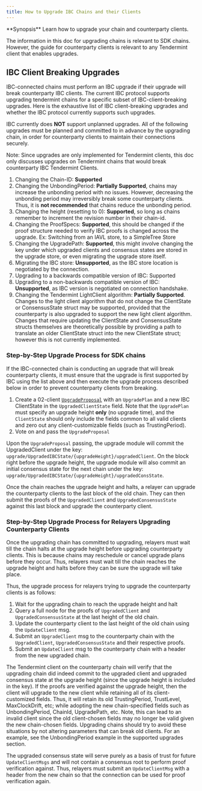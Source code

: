```yaml
---
title: How to Upgrade IBC Chains and their Clients
---
```

<Note>
**Synopsis**
Learn how to upgrade your chain and counterparty clients.
</Note>

The information in this doc for upgrading chains is relevant to SDK chains. However, the guide for counterparty clients is relevant to any Tendermint client that enables upgrades.

## IBC Client Breaking Upgrades

IBC-connected chains must perform an IBC upgrade if their upgrade will break counterparty IBC clients. The current IBC protocol supports upgrading tendermint chains for a specific subset of IBC-client-breaking upgrades. Here is the exhaustive list of IBC client-breaking upgrades and whether the IBC protocol currently supports such upgrades.

IBC currently does **NOT** support unplanned upgrades. All of the following upgrades must be planned and committed to in advance by the upgrading chain, in order for counterparty clients to maintain their connections securely.

Note: Since upgrades are only implemented for Tendermint clients, this doc only discusses upgrades on Tendermint chains that would break counterparty IBC Tendermint Clients.

1. Changing the Chain-ID: **Supported**
2. Changing the UnbondingPeriod: **Partially Supported**, chains may increase the unbonding period with no issues. However, decreasing the unbonding period may irreversibly break some counterparty clients. Thus, it is **not recommended** that chains reduce the unbonding period.
3. Changing the height (resetting to 0): **Supported**, so long as chains remember to increment the revision number in their chain-id.
4. Changing the ProofSpecs: **Supported**, this should be changed if the proof structure needed to verify IBC proofs is changed across the upgrade. Ex: Switching from an IAVL store, to a SimpleTree Store
5. Changing the UpgradePath: **Supported**, this might involve changing the key under which upgraded clients and consensus states are stored in the upgrade store, or even migrating the upgrade store itself.
6. Migrating the IBC store: **Unsupported**, as the IBC store location is negotiated by the connection.
7. Upgrading to a backwards compatible version of IBC: Supported
8. Upgrading to a non-backwards compatible version of IBC: **Unsupported**, as IBC version is negotiated on connection handshake.
9. Changing the Tendermint LightClient algorithm: **Partially Supported**. Changes to the light client algorithm that do not change the ClientState or ConsensusState struct may be supported, provided that the counterparty is also upgraded to support the new light client algorithm. Changes that require updating the ClientState and ConsensusState structs themselves are theoretically possible by providing a path to translate an older ClientState struct into the new ClientState struct; however this is not currently implemented.

### Step-by-Step Upgrade Process for SDK chains

If the IBC-connected chain is conducting an upgrade that will break counterparty clients, it must ensure that the upgrade is first supported by IBC using the list above and then execute the upgrade process described below in order to prevent counterparty clients from breaking.

1. Create a 02-client [`UpgradeProposal`](https://github.com/cosmos/ibc-go/blob/v7.3.0/proto/ibc/core/client/v1/client.proto#L58-L77) with an `UpgradePlan` and a new IBC ClientState in the `UpgradedClientState` field. Note that the `UpgradePlan` must specify an upgrade height **only** (no upgrade time), and the `ClientState` should only include the fields common to all valid clients and zero out any client-customizable fields (such as TrustingPeriod).
2. Vote on and pass the `UpgradeProposal`

Upon the `UpgradeProposal` passing, the upgrade module will commit the UpgradedClient under the key: `upgrade/UpgradedIBCState/{upgradeHeight}/upgradedClient`. On the block right before the upgrade height, the upgrade module will also commit an initial consensus state for the next chain under the key: `upgrade/UpgradedIBCState/{upgradeHeight}/upgradedConsState`.

Once the chain reaches the upgrade height and halts, a relayer can upgrade the counterparty clients to the last block of the old chain. They can then submit the proofs of the `UpgradedClient` and `UpgradedConsensusState` against this last block and upgrade the counterparty client.

### Step-by-Step Upgrade Process for Relayers Upgrading Counterparty Clients

Once the upgrading chain has committed to upgrading, relayers must wait till the chain halts at the upgrade height before upgrading counterparty clients. This is because chains may reschedule or cancel upgrade plans before they occur. Thus, relayers must wait till the chain reaches the upgrade height and halts before they can be sure the upgrade will take place.

Thus, the upgrade process for relayers trying to upgrade the counterparty clients is as follows:

1. Wait for the upgrading chain to reach the upgrade height and halt
2. Query a full node for the proofs of `UpgradedClient` and `UpgradedConsensusState` at the last height of the old chain.
3. Update the counterparty client to the last height of the old chain using the `UpdateClient` msg.
4. Submit an `UpgradeClient` msg to the counterparty chain with the `UpgradedClient`, `UpgradedConsensusState` and their respective proofs.
5. Submit an `UpdateClient` msg to the counterparty chain with a header from the new upgraded chain.

The Tendermint client on the counterparty chain will verify that the upgrading chain did indeed commit to the upgraded client and upgraded consensus state at the upgrade height (since the upgrade height is included in the key). If the proofs are verified against the upgrade height, then the client will upgrade to the new client while retaining all of its client-customized fields. Thus, it will retain its old TrustingPeriod, TrustLevel, MaxClockDrift, etc; while adopting the new chain-specified fields such as UnbondingPeriod, ChainId, UpgradePath, etc. Note, this can lead to an invalid client since the old client-chosen fields may no longer be valid given the new chain-chosen fields. Upgrading chains should try to avoid these situations by not altering parameters that can break old clients. For an example, see the UnbondingPeriod example in the supported upgrades section.

The upgraded consensus state will serve purely as a basis of trust for future `UpdateClientMsgs` and will not contain a consensus root to perform proof verification against. Thus, relayers must submit an `UpdateClientMsg` with a header from the new chain so that the connection can be used for proof verification again.
